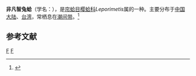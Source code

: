 {{Speciesbox
| taxon = Leporimetis spectabilis
| binomial_authority = (Hanley, 1844)
}}
'''非凡智兔蛤'''（学名：''{{lang|la|Leporimetis spectabilis}}''），是[[帘蛤目|帘蛤目]][[樱蛤科|樱蛤科]]''Leporimetis''属的一种。主要分布于[[中国大陆|中国大陆]]、[[台湾|台湾]]，常栖息在[[潮间带|潮间带]]。<ref>{{cite web|url=http://shell.sinica.edu.tw/chinese/shellbase_detail.php?science_no=2588|title=国际贝库：非凡智兔蛤|publisher=台湾贝类资料库|accessdate=2009-08-11}}</ref>

== 参考文献 ==
{{reflist}}

{{taxonbar}}
[[Category:_1844年描述的动物|F]]
[[Category:樱蛤科|F]]